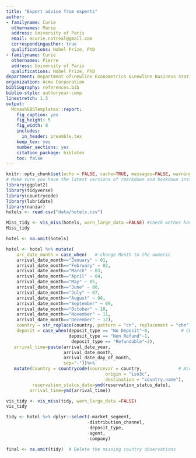 ```yaml
---
title: "Expert advice from experts"
author:
- familyname: Curie
  othernames: Marie
  address: University of Paris
  email: mcurie.notreal@gmail.com
  correspondingauthor: true
  qualifications: Nobel Prize, PhD
- familyname: Curie
  othernames: Pierre
  address: University of Paris
  qualifications: Nobel Prize, PhD
department: Department of\newline Econometrics &\newline Business Statistics
organization: Acme Corporation
bibliography: references.bib
biblio-style: authoryear-comp
linestretch: 1.5
output:
  MonashEBSTemplates::report:
    fig_caption: yes
    fig_height: 5
    fig_width: 8
    includes:
      in_header: preamble.tex
    keep_tex: yes
    number_sections: yes
    citation_package: biblatex
    toc: false
---
```


```r
knitr::opts_chunk$set(echo = FALSE, cache=TRUE, messages=FALSE, warning=FALSE)
# Make sure you have the latest versions of rmarkdown and bookdown installed
library(ggplot2)
library(tidyverse)
library(countrycode)
library(lubridate)
library(naniar)
hotels <- read.csv("data/hotels.csv")
```

```r
Miss_tidy <- vis_miss(hotels, warn_large_data =FALSE) #check wether have mssing value in data set
Miss_tidy
```


```r
hotel <- na.omit(hotels)
```

```r
hotel <- hotel %>% mutate(
    arr_date_month = case_when(   # change Month to the numeric 
    arrival_date_month=="January" ~ 01,
    arrival_date_month=="February" ~ 02,
    arrival_date_month=="March" ~ 03,
    arrival_date_month=="April" ~ 04,
    arrival_date_month=="May" ~ 05,
    arrival_date_month=="June" ~ 06,
    arrival_date_month=="July" ~ 07,
    arrival_date_month=="August" ~ 08,
    arrival_date_month=="September" ~ 09,
    arrival_date_month=="October" ~ 10,
    arrival_date_month=="November" ~ 11,
    arrival_date_month=="December" ~ 12),
    country = str_replace(country, pattern = "cn", replacement = "chn"), # replace China pattern
    deposit = case_when(deposit_type == "No Deposit"~0,            # Change deposit as binary numeric
                        deposit_type == "Non Refund"~1,
                         deposit_type == "Refundable"~2),
   arrival_time=paste(arrival_date_year,
                      arrival_date_month,
                      arrival_date_day_of_month,
                      sep="-"))%>%
   mutate(Country = countrycode(sourcevar = country,              # According the country code to find the country full name
                                      origin = "iso3c",
                                      destination = "country.name"),
          reservation_status_date=ymd(reservation_status_date),
         arrival_time=ymd(arrival_time)) 
```

```r
vis_tidy <- vis_miss(tidy, warn_large_data =FALSE)
vis_tidy
```



```r
tidy <- hotel %>% dplyr::select(-market_segment,
                               -distribution_channel,
                               -deposit_type,
                               -agent,
                               -company) 
```


```r
final <- na.omit(tidy)  # Delete the missing country observations
  
```

